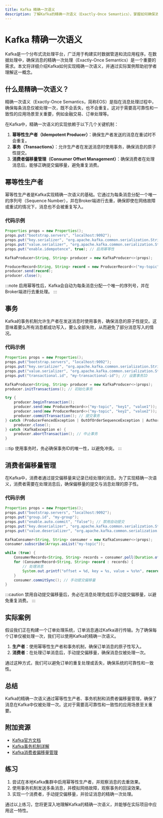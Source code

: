 ```yaml
---
title: Kafka 精确一次语义
description: 了解Kafka的精确一次语义（Exactly-Once Semantics），掌握如何确保消息在Kafka中仅被处理一次，避免重复或丢失。
---
```


# Kafka 精确一次语义

Kafka是一个分布式流处理平台，广泛用于构建实时数据管道和流应用程序。在数据处理中，确保消息的精确一次处理（Exactly-Once Semantics）是一个重要的需求。本文将详细介绍Kafka如何实现精确一次语义，并通过实际案例帮助初学者理解这一概念。

## 什么是精确一次语义？

精确一次语义（Exactly-Once Semantics，简称EOS）是指在消息处理过程中，确保每条消息仅被处理一次，既不会丢失，也不会重复。这对于需要高可靠性和一致性的应用场景至关重要，例如金融交易、订单处理等。

在Kafka中，精确一次语义的实现依赖于以下几个关键机制：

1. **幂等性生产者（Idempotent Producer）**：确保生产者发送的消息在重试时不会重复。
2. **事务（Transactions）**：允许生产者在发送消息时使用事务，确保消息的原子性提交。
3. **消费者偏移量管理（Consumer Offset Management）**：确保消费者在处理消息后，能够正确提交偏移量，避免重复消费。

## 幂等性生产者

幂等性生产者是Kafka实现精确一次语义的基础。它通过为每条消息分配一个唯一的序列号（Sequence Number），并在Broker端进行去重，确保即使在网络故障或重试的情况下，消息也不会被重复写入。

### 代码示例

```java
Properties props = new Properties();
props.put("bootstrap.servers", "localhost:9092");
props.put("key.serializer", "org.apache.kafka.common.serialization.StringSerializer");
props.put("value.serializer", "org.apache.kafka.common.serialization.StringSerializer");
props.put("enable.idempotence", true); // 启用幂等性

KafkaProducer<String, String> producer = new KafkaProducer<>(props);

ProducerRecord<String, String> record = new ProducerRecord<>("my-topic", "key", "value");
producer.send(record);
producer.close();
```

:::note
启用幂等性后，Kafka会自动为每条消息分配一个唯一的序列号，并在Broker端进行去重处理。
:::

## 事务

Kafka的事务机制允许生产者在发送消息时使用事务，确保消息的原子性提交。这意味着要么所有消息都成功写入，要么全部失败，从而避免了部分消息写入的情况。

### 代码示例

```java
Properties props = new Properties();
props.put("bootstrap.servers", "localhost:9092");
props.put("key.serializer", "org.apache.kafka.common.serialization.StringSerializer");
props.put("value.serializer", "org.apache.kafka.common.serialization.StringSerializer");
props.put("transactional.id", "my-transactional-id"); // 设置事务ID

KafkaProducer<String, String> producer = new KafkaProducer<>(props);
producer.initTransactions(); // 初始化事务

try {
    producer.beginTransaction();
    producer.send(new ProducerRecord<>("my-topic", "key1", "value1"));
    producer.send(new ProducerRecord<>("my-topic", "key2", "value2"));
    producer.commitTransaction(); // 提交事务
} catch (ProducerFencedException | OutOfOrderSequenceException | AuthorizationException e) {
    producer.close();
} catch (KafkaException e) {
    producer.abortTransaction(); // 中止事务
}
```

:::tip
使用事务时，务必确保事务ID的唯一性，以避免冲突。
:::

## 消费者偏移量管理

在Kafka中，消费者通过提交偏移量来记录已经处理的消息。为了实现精确一次语义，消费者需要在处理消息后，确保偏移量的提交与消息处理的原子性。

### 代码示例

```java
Properties props = new Properties();
props.put("bootstrap.servers", "localhost:9092");
props.put("group.id", "my-group");
props.put("enable.auto.commit", "false"); // 禁用自动提交
props.put("key.deserializer", "org.apache.kafka.common.serialization.StringDeserializer");
props.put("value.deserializer", "org.apache.kafka.common.serialization.StringDeserializer");

KafkaConsumer<String, String> consumer = new KafkaConsumer<>(props);
consumer.subscribe(Arrays.asList("my-topic"));

while (true) {
    ConsumerRecords<String, String> records = consumer.poll(Duration.ofMillis(100));
    for (ConsumerRecord<String, String> record : records) {
        // 处理消息
        System.out.printf("offset = %d, key = %s, value = %s%n", record.offset(), record.key(), record.value());
    }
    consumer.commitSync(); // 手动提交偏移量
}
```

:::caution
禁用自动提交偏移量后，务必在消息处理完成后手动提交偏移量，以避免重复消费。
:::

## 实际案例

假设我们正在构建一个订单处理系统，订单消息通过Kafka进行传输。为了确保每个订单仅被处理一次，我们可以使用Kafka的精确一次语义。

1. **生产者**：使用幂等性生产者和事务机制，确保订单消息的原子性写入。
2. **消费者**：在处理订单消息后，手动提交偏移量，确保消息仅被处理一次。

通过这种方式，我们可以避免订单的重复处理或丢失，确保系统的可靠性和一致性。

## 总结

Kafka的精确一次语义通过幂等性生产者、事务机制和消费者偏移量管理，确保了消息在Kafka中仅被处理一次。这对于需要高可靠性和一致性的应用场景至关重要。

## 附加资源

- [Kafka官方文档](https://kafka.apache.org/documentation/)
- [Kafka事务机制详解](https://www.confluent.io/blog/transactions-apache-kafka/)
- [Kafka消费者偏移量管理](https://www.confluent.io/blog/cooperative-rebalancing-in-kafka-streams-consumer-ksqldb/)

## 练习

1. 尝试在本地Kafka集群中启用幂等性生产者，并观察消息的去重效果。
2. 使用事务机制发送多条消息，并模拟网络故障，观察事务的回滚效果。
3. 实现一个消费者，手动提交偏移量，并验证消息的精确一次处理。

通过以上练习，您将更深入地理解Kafka的精确一次语义，并能够在实际项目中应用这一特性。